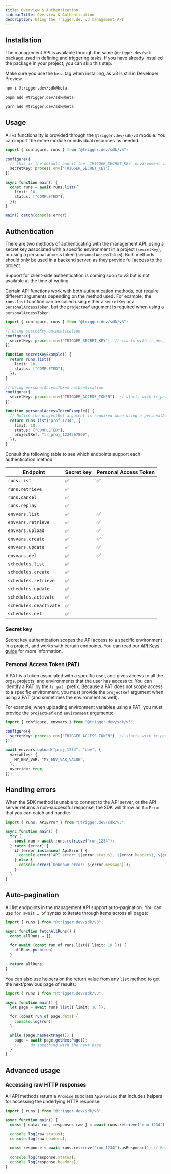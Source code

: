 ```yaml
---
title: Overview & Authentication
sidebarTitle: Overview & Authentication
description: Using the Trigger.dev v3 management API
---
```


## Installation

The management API is available through the same `@trigger.dev/sdk` package used in defining and triggering tasks. If you have already installed the package in your project, you can skip this step.

<Note>Make sure you use the `beta` tag when installing, as v3 is still in Developer Preview.</Note>

<CodeGroup>

```bash npm
npm i @trigger.dev/sdk@beta
```

```bash pnpm
pnpm add @trigger.dev/sdk@beta
```

```bash yarn
yarn add @trigger.dev/sdk@beta
```

</CodeGroup>

## Usage

All `v3` functionality is provided through the `@trigger.dev/sdk/v3` module. You can import the entire module or individual resources as needed.

```ts
import { configure, runs } from "@trigger.dev/sdk/v3";

configure({
  // this is the default and if the `TRIGGER_SECRET_KEY` environment variable is set, can omit calling configure
  secretKey: process.env["TRIGGER_SECRET_KEY"],
});

async function main() {
  const runs = await runs.list({
    limit: 10,
    status: ["COMPLETED"],
  });
}

main().catch(console.error);
```

## Authentication

There are two methods of authenticating with the management API: using a secret key associated with a specific environment in a project (`secretKey`), or using a personal access token (`personalAccessToken`). Both methods should only be used in a backend server, as they provide full access to the project.

<Info>
  Support for client-side authentication is coming soon to v3 but is not available at the time of
  writing.
</Info>

Certain API functions work with both authentication methods, but require different arguments depending on the method used. For example, the `runs.list` function can be called using either a `secretKey` or a `personalAccessToken`, but the `projectRef` argument is required when using a `personalAccessToken`:

```ts
import { configure, runs } from "@trigger.dev/sdk/v3";

// Using secretKey authentication
configure({
  secretKey: process.env["TRIGGER_SECRET_KEY"], // starts with tr_dev_ or tr_prod_
});

function secretKeyExample() {
  return runs.list({
    limit: 10,
    status: ["COMPLETED"],
  });
}

// Using personalAccessToken authentication
configure({
  secretKey: process.env["TRIGGER_ACCESS_TOKEN"], // starts with tr_pat_
});

function personalAccessTokenExample() {
  // Notice the projectRef argument is required when using a personalAccessToken
  return runs.list("prof_1234", {
    limit: 10,
    status: ["COMPLETED"],
    projectRef: "tr_proj_1234567890",
  });
}
```

<Accordion title="View endpoint support">
  Consult the following table to see which endpoints support each authentication method.

| Endpoint               | Secret key | Personal Access Token |
| ---------------------- | ---------- | --------------------- |
| `runs.list`            | ✅         | ✅                    |
| `runs.retrieve`        | ✅         |                       |
| `runs.cancel`          | ✅         |                       |
| `runs.replay`          | ✅         |                       |
| `envvars.list`         | ✅         | ✅                    |
| `envvars.retrieve`     | ✅         | ✅                    |
| `envvars.upload`       | ✅         | ✅                    |
| `envvars.create`       | ✅         | ✅                    |
| `envvars.update`       | ✅         | ✅                    |
| `envvars.del`          | ✅         | ✅                    |
| `schedules.list`       | ✅         |                       |
| `schedules.create`     | ✅         |                       |
| `schedules.retrieve`   | ✅         |                       |
| `schedules.update`     | ✅         |                       |
| `schedules.activate`   | ✅         |                       |
| `schedules.deactivate` | ✅         |                       |
| `schedules.del`        | ✅         |                       |

</Accordion>

### Secret key

Secret key authentication scopes the API access to a specific environment in a project, and works with certain endpoints. You can read our [API Keys guide](/v3/apikeys) for more information.

### Personal Access Token (PAT)

A PAT is a token associated with a specific user, and gives access to all the orgs, projects, and environments that the user has access to. You can identify a PAT by the `tr_pat_` prefix. Because a PAT does not scope access to a specific environment, you must provide the `projectRef` argument when using a PAT (and sometimes the environment as well).

For example, when uploading environment variables using a PAT, you must provide the `projectRef` and `environment` arguments:

```ts
import { configure, envvars } from "@trigger.dev/sdk/v3";

configure({
  secretKey: process.env["TRIGGER_ACCESS_TOKEN"], // starts with tr_pat_
});

await envvars.upload("proj_1234", "dev", {
  variables: {
    MY_ENV_VAR: "MY_ENV_VAR_VALUE",
  },
  override: true,
});
```

## Handling errors

When the SDK method is unable to connect to the API server, or the API server returns a non-successful response, the SDK will throw an `ApiError` that you can catch and handle:

```ts
import { runs, APIError } from "@trigger.dev/sdk/v3";

async function main() {
  try {
    const run = await runs.retrieve("run_1234");
  } catch (error) {
    if (error instanceof ApiError) {
      console.error(`API error: ${error.status}, ${error.headers}, ${error.body}`);
    } else {
      console.error(`Unknown error: ${error.message}`);
    }
  }
}
```

## Auto-pagination

All list endpoints in the management API support auto-pagination.
You can use `for await … of` syntax to iterate through items across all pages:

```ts
import { runs } from "@trigger.dev/sdk/v3";

async function fetchAllRuns() {
  const allRuns = [];

  for await (const run of runs.list({ limit: 10 })) {
    allRuns.push(run);
  }

  return allRuns;
}
```

You can also use helpers on the return value from any `list` method to get the next/previous page of results:

```ts
import { runs } from "@trigger.dev/sdk/v3";

async function main() {
  let page = await runs.list({ limit: 10 });

  for (const run of page.data) {
    console.log(run);
  }

  while (page.hasNextPage()) {
    page = await page.getNextPage();
    // ... do something with the next page
  }
}
```

## Advanced usage

### Accessing raw HTTP responses

All API methods return a `Promise` subclass `ApiPromise` that includes helpers for accessing the underlying HTTP response:

```ts
import { runs } from "@trigger.dev/sdk/v3";

async function main() {
  const { data: run, response: raw } = await runs.retrieve("run_1234").withResponse();

  console.log(raw.status);
  console.log(raw.headers);

  const response = await runs.retrieve("run_1234").asResponse(); // Returns a Response object

  console.log(response.status);
  console.log(response.headers);
}
```
